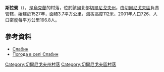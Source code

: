 {{coord|51|21|6|N|31|6|41|E|scale:100000|display=title}}

'''斯拉賓'''（{{lang-uk|Слабин}}），是[[烏克蘭|烏克蘭]]的村落，位於該國北部[[切爾尼戈夫州|切爾尼戈夫州]]，由[[切爾尼戈夫區|切爾尼戈夫區]]負責管轄，始建於1527年，面積3.7平方公里，海拔高度112米，2001年人口726，人口密度每平方公里196.8人。

==參考資料==
*[http://w1.c1.rada.gov.ua/pls/z7502/A005?rdat1=10.03.2014&rf7571=41482 Слабин]{{dead link|date=2018年3月 |bot=InternetArchiveBot |fix-attempted=yes }}
* [http://weather.in.ua/ua/chernigovskaja/24062 Погода в селі Слабин] {{Wayback|url=http://weather.in.ua/ua/chernigovskaja/24062 |date=20111220135647 }}

[[Category:切爾尼戈夫州村落|Category:切爾尼戈夫州村落]]
[[Category:切爾尼戈夫區村落|Category:切爾尼戈夫區村落]]


{{Chernihiv-geo-stub}}